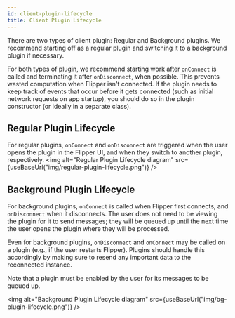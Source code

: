 ```yaml
---
id: client-plugin-lifecycle
title: Client Plugin Lifecycle
---
```


There are two types of client plugin: Regular and Background plugins. We recommend starting off as a regular plugin and switching it to a background plugin if necessary.

For both types of plugin, we recommend starting work after `onConnect` is called and terminating it after `onDisconnect`, when possible. This prevents wasted computation when Flipper isn't connected. If the plugin needs to keep track of events that occur before it gets connected (such as initial network requests on app startup), you should do so in the plugin constructor (or ideally in a separate class).

## Regular Plugin Lifecycle
For regular plugins, `onConnect` and `onDisconnect` are triggered when the user opens the plugin in the Flipper UI, and when they switch to another plugin, respectively.
<img alt="Regular Plugin Lifecycle diagram" src={useBaseUrl("img/regular-plugin-lifecycle.png")} />

## Background Plugin Lifecycle
For background plugins, `onConnect` is called when Flipper first connects, and `onDisconnect` when it disconnects. The user does not need to be viewing the plugin for it to send messages; they will be queued up until the next time the user opens the plugin where they will be processed.

Even for background plugins, `onDisconnect` and `onConnect` may be called on a plugin (e.g., if the user restarts Flipper). Plugins should handle this accordingly by making sure to resend any important data to the reconnected instance.
<div class="warning">
Note that a plugin must be enabled by the user for its messages to be queued up.
</div>

<img alt="Background Plugin Lifecycle diagram" src={useBaseUrl("img/bg-plugin-lifecycle.png")} />
